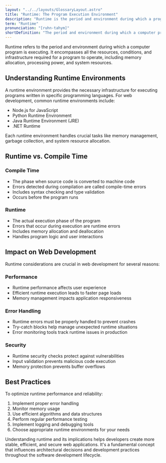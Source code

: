 ```yaml
---
layout: "../../layouts/GlossaryLayout.astro"
title: "Runtime: The Program Execution Environment"
description: "Runtime is the period and environment during which a program is executing. Learn about runtime environments, their importance in web development, and how they affect application performance."
term: "Runtime"
pronunciation: "[ruhn-tahym]"
shortDefinition: "The period and environment during which a computer program is executing, including all resources and conditions needed for program operation."
---
```


Runtime refers to the period and environment during which a computer program is executing. It encompasses all the resources, conditions, and infrastructure required for a program to operate, including memory allocation, processing power, and system resources.

## Understanding Runtime Environments

A runtime environment provides the necessary infrastructure for executing programs written in specific programming languages. For web development, common runtime environments include:

- Node.js for JavaScript
- Python Runtime Environment
- Java Runtime Environment (JRE)
- .NET Runtime

Each runtime environment handles crucial tasks like memory management, garbage collection, and system resource allocation.

## Runtime vs. Compile Time

### Compile Time
- The phase when source code is converted to machine code
- Errors detected during compilation are called compile-time errors
- Includes syntax checking and type validation
- Occurs before the program runs

### Runtime
- The actual execution phase of the program
- Errors that occur during execution are runtime errors
- Includes memory allocation and deallocation
- Handles program logic and user interactions

## Impact on Web Development

Runtime considerations are crucial in web development for several reasons:

### Performance
- Runtime performance affects user experience
- Efficient runtime execution leads to faster page loads
- Memory management impacts application responsiveness

### Error Handling
- Runtime errors must be properly handled to prevent crashes
- Try-catch blocks help manage unexpected runtime situations
- Error monitoring tools track runtime issues in production

### Security
- Runtime security checks protect against vulnerabilities
- Input validation prevents malicious code execution
- Memory protection prevents buffer overflows

## Best Practices

To optimize runtime performance and reliability:

1. Implement proper error handling
2. Monitor memory usage
3. Use efficient algorithms and data structures
4. Perform regular performance testing
5. Implement logging and debugging tools
6. Choose appropriate runtime environments for your needs

Understanding runtime and its implications helps developers create more stable, efficient, and secure web applications. It's a fundamental concept that influences architectural decisions and development practices throughout the software development lifecycle.